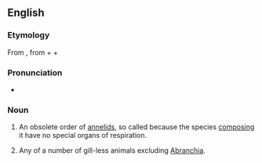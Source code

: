 {{also|Abranchiata}}
==English==
{{wikispecies}}

===Etymology===
From {{etyl|NL.|en}}, from {{etyl|grc|en}} {{m|grc|ἀ-||not}} + {{m|grc|βράγχια||gills}} + {{m|la|-ata}}

===Pronunciation===
* {{a|US}} {{IPA|/eɪˈbɹæŋ.kiˌɑ.tə/|/eɪˈbɹæŋ.kiˌeɪ.tə/|lang=en}}

===Noun===
{{en-noun|-}}

# {{lb|en|zoology}} An obsolete order of [[annelid]]s, so called because the species [[composing]] it have no special organs of respiration.
# Any of a number of gill-less animals excluding [[Abranchia]].